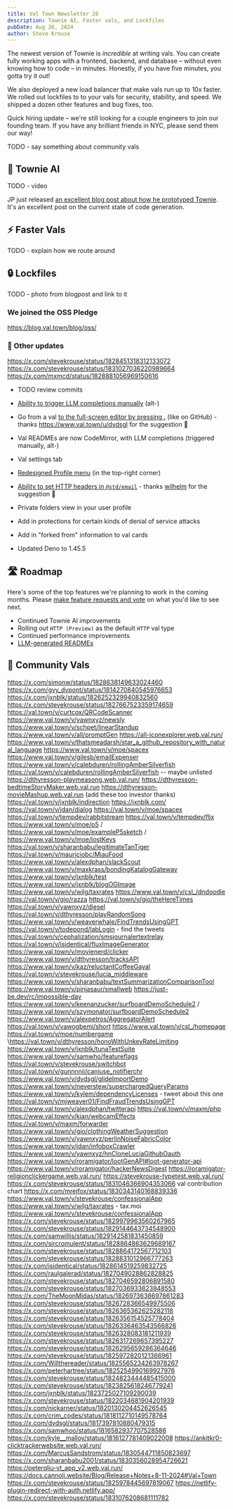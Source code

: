 ```yaml
---
title: Val Town Newsletter 20
description: Townie AI, Faster vals, and Lockfiles
pubDate: Aug 26, 2024
author: Steve Krouse
---
```



The newest version of Townie is _incredible_ at writing vals. You can create fully working apps with a frontend, backend, and database – without even knowing how to code – in minutes. Honestly, if you have five minutes, you gotta try it out!

We also deployed a new load balancer that make vals run up to 10x faster. We rolled out lockfiles to to your vals for security, stability, and speed. We shipped a dozen other features and bug fixes, too.

Quick hiring update – we're still looking for a couple engineers to join our founding team. If you have any brilliant friends in NYC, please send them our way!

TODO - say something about community vals

## 🤖 Townie AI

TODO - video

JP just released [an excellent blog post about how he prototyped Townie](TODO). It's an excellent post on the current state of code generation.

## ⚡️ Faster Vals

TODO - explain how we route around

## 🔒 Lockfiles

TODO - photo from blogpost and link to it

### We joined the OSS Pledge

https://blog.val.town/blog/oss/

### 🎉 Other updates

https://x.com/stevekrouse/status/1828451318312133072
https://x.com/stevekrouse/status/1831027036220989664
https://x.com/mxmcd/status/1828881056969150616

- TODO review commits

- [Ability to trigger LLM completions manually](https://x.com/stevekrouse/status/1821229088209862848) (alt-\)
- Go from a val [to the full-screen editor by pressing .](TODO) (like on GitHub) - thanks https://www.val.town/u/dvdsgl for the suggestion 🙏
- Val READMEs are now CodeMirror, with LLM completions (triggered manually, alt-\)
- Val settings tab
- [Redesigned Profile menu](https://x.com/stevekrouse/status/1819005362877407357) (in the top-right corner)
- [Ability to set HTTP headers in `@std/email`](https://github.com/val-town/val-town-product/discussions/142) - thanks [wilhelm](https://github.com/wilhelmklopp) for the suggestion 🙏
- Private folders view in your user profile
- Add in protections for certain kinds of denial of service attacks
- Add in "forked from" information to val cards
- Updated Deno to 1.45.5

## 🛣️ Roadmap

Here's some of the top features we're planning to work in the coming months. Please [make feature requests and vote](https://github.com/val-town/val-town-product/discussions?discussions) on what you'd like to see next.

- Continued Townie AI improvements
- Rolling out `HTTP (Preview)` as the default `HTTP` val type
- Continued performance improvements
- [LLM-generated READMEs](https://github.com/val-town/val-town-product/discussions/26)

## 🌟 Community Vals

https://x.com/simonw/status/1828638149633024460
https://x.com/gvy_dvpont/status/1814270840545976653
https://x.com/jxnblk/status/1826252329940832560
https://x.com/stevekrouse/status/1827667523359174659
https://val.town/v/curtcox/QRCodeScanner
https://www.val.town/v/yawnxyz/newsly
https://www.val.town/v/schpet/linearStandup
https://www.val.town/v/all/promptGen
https://all-iconexplorer.web.val.run/
https://www.val.town/v/thatsmeadarsh/star_a_github_repository_with_natural_language
https://www.val.town/v/moe/spacex
https://www.val.town/v/gilesb/emailExpenser
https://www.val.town/v/calebduren/rollingAmberSilverfish
https://val.town/v/calebduren/rollingAmberSilverfish -- maybe unlisted
https://dthyresson-playmeasong.web.val.run/
https://dthyresson-bedtimeStoryMaker.web.val.run
https://dthyresson-movieMashup.web.val.run (add these too investor thanks)
https://val.town/v/jxnblk/indirection
https://jxnblk.com/
https://val.town/v/jdan/dialog
https://val.town/v/moe/spacex
https://val.town/v/tempdev/rabbitstream
https://val.town/v/tempdev/flix
https://www.val.town/v/moe/p5 / https://www.val.town/v/moe/exampleP5sketch / https://www.val.town/v/moe/lostKeys
https://val.town/v/sharanbabu/legitimateTanTiger
https://val.town/v/mauriciobc/MiauFood
https://www.val.town/v/alexdphan/slackScout
https://www.val.town/v/maxkrass/bondingKatalogGateway
https://www.val.town/v/jxnblk/test
https://www.val.town/v/jxnblk/blogOGImage
https://www.val.town/v/wilg/taxrates
https://www.val.town/v/csl_/dndoodle
https://val.town/v/gio/razza
https://val.town/v/gio/theHereTimes
https://val.town/v/yawnxyz/diesel
https://val.town/v/dthyresson/playRandomSong
https://www.val.town/v/weaverwhale/FindTrendsUsingGPT
https://val.town/v/todepond/labLogin - find the tweets
https://val.town/v/cephalization/smsjournalertextrelay
https://val.town/v/isidentical/fluxImageGenerator
https://www.val.town/v/movienerd/clicker
https://www.val.town/v/dthyresson/tracksAPI
https://www.val.town/v/kaz/reluctantCoffeeGayal
https://val.town/v/stevekrouse/lucia_middleware
https://www.val.town/v/sharanbabu/textSummarizationComparisonTool
https://www.val.town/v/pinjasaur/smallweb
https://just-be.dev/rc/impossible-day
https://www.val.town/v/keenanzucker/surfboardDemoSchedule2 / https://www.val.town/v/szymonator/surfboardDemoSchedule2
https://www.val.town/v/alexpetros/AggregatorAlert
https://val.town/v/vawogbemi/short
https://www.val.town/v/csl_/homepage
https://val.town/v/moe/numbergame
\https://val.town/v/dthyresson/honoWithUnkeyRateLimiting
https://www.val.town/v/jxnblk/tunaTestSuite
https://www.val.town/v/samwho/featureflags
https://val.town/v/stevekrouse/switchbot
https://val.town/v/gunnnnii/caniuse_notifierchr
https://www.val.town/v/dvdsgl/glideImportDemo
https://www.val.town/v/neverstew/superchargedQueryParams
https://www.val.town/v/kylem/dependencyLicenses - tweet about this one
https://val.town/v/mjweaver01/FindFraudTrendsUsingGPT
https://www.val.town/v/alexdphan/twitterapi
https://val.town/v/maxm/php
https://www.val.town/v/kian/webcamEffects
https://val.town/v/maxm/forwarder
https://www.val.town/v/gio/clothingWeatherSuggestion
https://www.val.town/v/yawnxyz/perlinNoiseFabricColor
https://www.val.town/v/jdan/infoboxCrawler
https://www.val.town/v/yawnxyz/hnCloneLuciaGithubOauth
https://www.val.town/v/roramigator/lootGenAPI#loot-generator-api
https://www.val.town/v/roramigator/hackerNewsDigest
https://roramigator-religionclickergame.web.val.run/
https://stevekrouse-typetest.web.val.run/
https://x.com/stevekrouse/status/1831046366904353066
val contribution chart https://x.com/mrejfox/status/1830343140168839336
https://www.val.town/v/stevekrouse/confessionalApp
https://www.val.town/v/wilg/taxrates - tax.moi
https://www.val.town/v/stevekrouse/confessionalApp
https://x.com/stevekrouse/status/1829979963560267965
https://x.com/stevekrouse/status/1829144643734548900
https://x.com/samwillis/status/1829142581831450859
https://x.com/sircromulent/status/1828864863629689167
https://x.com/stevekrouse/status/1828864172567712103
https://x.com/stevekrouse/status/1828831012966777263
https://x.com/isidentical/status/1828614519259832725
https://x.com/raulgalerad/status/1827049028862828825
https://x.com/stevekrouse/status/1827046592806891580
https://x.com/stevekrouse/status/1827036933823848553
https://x.com/TheMoonMidas/status/1826973638697861283
https://x.com/stevekrouse/status/1826728366549975506
https://x.com/stevekrouse/status/1826365362625282118
https://x.com/stevekrouse/status/1826356154525778404
https://x.com/stevekrouse/status/1826336463543566826
https://x.com/stevekrouse/status/1826328083181211939
https://x.com/stevekrouse/status/1826317269657395227
https://x.com/stevekrouse/status/1826295659286364646
https://x.com/stevekrouse/status/1825972820121366961
https://x.com/Willthereader/status/1825565234263978267
https://x.com/peterhartree/status/1825254990169927976
https://x.com/stevekrouse/status/1824823444485415000
https://x.com/stevekrouse/status/1823825618246779241
https://x.com/jxnblk/status/1823725027109290039
https://x.com/stevekrouse/status/1822034681904201939
https://x.com/nickarner/status/1820130204452626545
https://x.com/crim_codes/status/1818112710149578764
https://x.com/dvdsgl/status/1817397810880479315
https://x.com/samwhoo/status/1816582937707528586
https://x.com/kyle__malloy/status/1816127781409022008
https://ankitkr0-clicktrackerwebsite.web.val.run/
https://x.com/MarcusSandstrom/status/1830544711850823697
https://x.com/sharanbabu2001/status/1830356028954726621
https://peterqliu-vt_app_v2.web.val.run/
https://docs.cannoli.website/Blog/Release+Notes+8-11-2024#Val+Town
https://x.com/stevekrouse/status/1825978445697819067
https://netlify-plugin-redirect-with-auth.netlify.app/
https://x.com/stevekrouse/status/1831076208681111782
